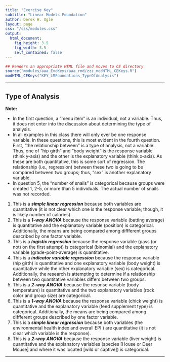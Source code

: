 ```yaml
---
title: "Exercise Key"
subtitle: "Linear Models Foundation"
author: Derek H. Ogle
layout: page
css: "/css/modules.css"
output:
  html_document:
    fig_height: 3.5
    fig_width: 3.5
    self_contained: false
---
```


```r
## Renders an appropriate HTML file and moves to CE directory
source("modules/aaa_ExcKeys/aaa_rmd/zzz_modHTML_CEKeys.R")
modHTML_CEKeys("KEY_LMFoundations_TypeOfAnalysis")
```

----

## Type of Analysis

<div class="alert alert-warning">
<strong>Note:</strong> 
<ul>
<li>In the first question, a "menu item" is an individual, not a variable. Thus, it does not enter into the discussion about determining the type of analysis.</li>
<li>In all examples in this class there will only ever be one response variable. In these questions, this is most evident in the fourth question. First, "the relationship between" is a type of analysis, not a variable. Thus, one of "hip girth" and "body weight" is the response variable (think y-axis) and the other is the explanatory variable (think x-axis). As these are both quantitative, this is some sort of regression. The relationship (i.e., regression) between these two is going to be compared between two groups; thus, "sex" is another explanatory variable.</li>
<li>In question 5, the "number of snails" is categorical because groups were created 1, 2-5, or more than 5 individuals. The actual number of snails was not recorded.</li>
</ul>
</div>

<ol>
  <li>This is a <b><i>simple linear regression</b></i> because both variables are quantitative (it is not clear which one is the response variable; though, it is likely number of calories).</li>
  <li>This is a <b><i>1-way ANOVA</b></i> because the response variable (batting average) is quantitative and the explanatory variable (position) is categorical.  Additionally, the means are being compared among diffferent groups described by one factor variable.</li>
  <li>This is a <b><i>logistic regression</b></i> because the response variable (pass (or not) on the first attempt) is categorical (binomial) and the explanatory variable (grade-point-average) is quantitative.</li>
  <li>This is a <b><i>indicator variable regression</b></i> because the response variable (hip girth) is quantitative and one explanatory variable (body weight) is quantitative while the other explanatory variable (sex) is categorical.  Additionally, the research is attempting to determine if a relationship between two quantitative variables differs between two groups.</li>
  <li>This is a <b><i>2-way ANOVA</b></i> because the resonse variable (body temperature) is quantitative and the two explanatory variables (rock color and group size) are categorical.</li>
  <li>This is a <b><i>1-way ANOVA</b></i> because the response variable (chick weight) is quantitative and the explanatory variable (feed supplement type) is categorical.  Additionally, the means are being compared among diffferent groups described by one factor variable.</li>
  <li>This is a <b><i>simple linear regression</b></i> because both variables (the environmental health index and overall EPI ) are quantitative (it is not clear which variable is the response).</li>
  <li>This is a <b><i>2-way ANOVA</b></i> because the response variable (liver weight) is quantitative and the explanatory variables (species [House or Deer Mouse] and where it was located [wild or captive]) is categorical.</li>
</ol>

----
